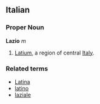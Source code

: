==Italian==
===Proper Noun===
'''Lazio''' ''m''

# [[Latium]], a region of central [[Italy]].

===Related terms===
*[[Latina]]
*[[latino]]
*[[laziale]]